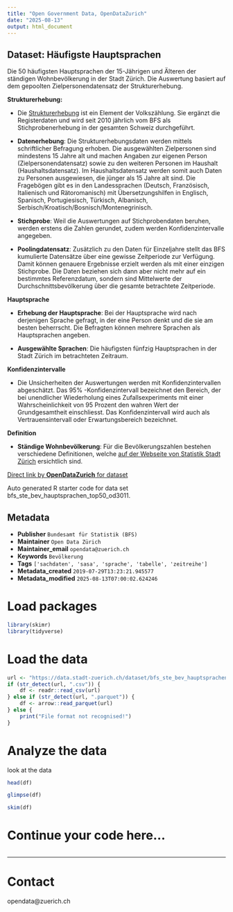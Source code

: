 ```yaml
---
title: "Open Government Data, OpenDataZurich"
date: "2025-08-13"
output: html_document
---
```


## Dataset: Häufigste Hauptsprachen

Die 50 häufigsten Hauptsprachen der 15-Jährigen und Älteren der ständigen Wohnbevölkerung in der Stadt Zürich. Die Auswertung basiert auf dem gepoolten Zielpersonendatensatz der Strukturerhebung.

**Strukturerhebung:**

- Die [Strukturerhebung](https://www.bfs.admin.ch/bfs/de/home/statistiken/bevoelkerung/erhebungen/se.html) ist ein Element der Volkszählung. Sie ergänzt die Registerdaten und wird seit 2010 jährlich vom BFS als Stichprobenerhebung in der gesamten Schweiz durchgeführt.

- **Datenerhebung**: Die Strukturerhebungsdaten werden mittels schriftlicher Befragung erhoben. Die ausgewählten Zielpersonen sind mindestens 15 Jahre alt und machen Angaben zur eigenen Person (Zielpersonendatensatz) sowie zu den weiteren Personen im Haushalt (Haushaltsdatensatz). Im Haushaltsdatensatz werden somit auch Daten zu Personen ausgewiesen, die jünger als 15 Jahre alt sind. Die Fragebögen gibt es in den Landessprachen (Deutsch, Französisch, Italienisch und Rätoromanisch) mit Übersetzungshilfen in Englisch, Spanisch, Portugiesisch, Türkisch, Albanisch, Serbisch/Kroatisch/Bosnisch/Montenegrinisch. 

- **Stichprobe**: Weil die Auswertungen auf Stichprobendaten beruhen, werden erstens die Zahlen gerundet, zudem werden Konfidenzintervalle angegeben.

- **Poolingdatensatz**: Zusätzlich zu den Daten für Einzeljahre stellt das BFS kumulierte Datensätze über eine gewisse Zeitperiode zur Verfügung. Damit können genauere Ergebnisse erzielt werden als mit einer einzigen Stichprobe. Die Daten beziehen sich dann aber nicht mehr auf ein bestimmtes Referenzdatum, sondern sind Mittelwerte der Durchschnittsbevölkerung über die gesamte betrachtete Zeitperiode.
 

[]()

**Hauptsprache**

- **Erhebung der Hauptsprache**: 
Bei der Hauptsprache wird nach derjenigen Sprache gefragt, in der eine Person denkt und die sie am besten beherrscht. Die Befragten können mehrere Sprachen als Hauptsprachen angeben.

- **Ausgewählte Sprachen**: Die häufigsten fünfzig Hauptsprachen in der Stadt Zürich im betrachteten Zeitraum.

 

[]()

**Konfidenzintervalle**

- Die Unsicherheiten der Auswertungen werden mit Konfidenzintervallen abgeschätzt. Das 95% -Konfidenzintervall bezeichnet den Bereich, der bei unendlicher Wiederholung eines Zufallsexperiments mit einer Wahrscheinlichkeit von 95 Prozent den wahren Wert der Grundgesamtheit einschliesst. Das Konfidenzintervall wird auch als Vertrauensintervall oder Erwartungsbereich bezeichnet.

 

[]()

**Definition**

- **Ständige Wohnbevölkerung**: 
Für die Bevölkerungszahlen bestehen verschiedene Definitionen, welche [auf der Webseite von Statistik Stadt Zürich](https://www.stadt-zuerich.ch/de/politik-und-verwaltung/statistik-und-daten/daten/bevoelkerung/bestand-und-entwicklung/bevoelkerungsdefinition.html) ersichtlich sind.

 

[]()



[Direct link by **OpenDataZurich** for dataset](https://data.stadt-zuerich.ch/dataset/bfs_ste_bev_hauptsprachen_top50_od3011)

Auto generated R starter code for data set bfs_ste_bev_hauptsprachen_top50_od3011.

## Metadata

- **Publisher** `Bundesamt für Statistik (BFS)`
- **Maintainer** `Open Data Zürich`
- **Maintainer_email** `opendata@zuerich.ch`
- **Keywords** `Bevölk­erung`
- **Tags** `['sachdaten', 'sasa', 'sprache', 'tabelle', 'zeitreihe']`
- **Metadata_created** `2019-07-29T13:23:21.945577`
- **Metadata_modified** `2025-08-13T07:00:02.624246`


# Load packages

```r
library(skimr)
library(tidyverse)
```

# Load the data

```r
url <- "https://data.stadt-zuerich.ch/dataset/bfs_ste_bev_hauptsprachen_top50_od3011/download/BEV301OD3011.csv"
if (str_detect(url, ".csv")) {
    df <- readr::read_csv(url)
} else if (str_detect(url, ".parquet")) {
    df <- arrow::read_parquet(url)
} else {
    print("File format not recognised!")
}
```

# Analyze the data

look at the data
```r
head(df)
```

```r
glimpse(df)
```

```r
skim(df)
```

# Continue your code here...

```r

```

------------------------------------------------------------------------

# Contact

opendata@zuerich.ch
